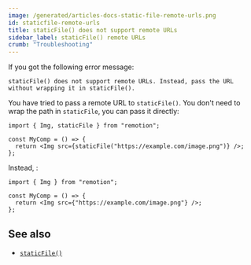 ```yaml
---
image: /generated/articles-docs-static-file-remote-urls.png
id: staticfile-remote-urls
title: staticFile() does not support remote URLs
sidebar_label: staticFile() remote URLs
crumb: "Troubleshooting"
---
```


If you got the following error message:

```
staticFile() does not support remote URLs. Instead, pass the URL without wrapping it in staticFile().
```

You have tried to pass a remote URL to `staticFile()`. You don't need to wrap the path in `staticFile`, you can pass it directly:

```tsx twoslash title="❌ Remote URL inside staticFile()"
import { Img, staticFile } from "remotion";

const MyComp = () => {
  return <Img src={staticFile("https://example.com/image.png")} />;
};
```

Instead, :

```tsx twoslash title="✅ Remote URL passed directly"
import { Img } from "remotion";

const MyComp = () => {
  return <Img src={"https://example.com/image.png"} />;
};
```

## See also

- [`staticFile()`](/docs/staticfile)
